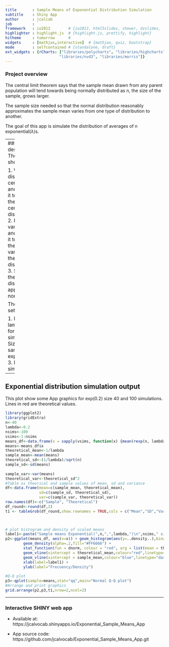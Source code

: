 ```yaml
---
title       : Sample Means of Exponential Distribution Simulation
subtitle    : Shiny App
author      : jcalcab
job         : 
framework   : io2012        # {io2012, html5slides, shower, dzslides, ...}
highlighter : highlight.js  # {highlight.js, prettify, highlight}
hitheme     : tomorrow      # 
widgets     : [mathjax,interactive]  # {mathjax, quiz, bootstrap}
mode        : selfcontained # {standalone, draft}
ext_widgets : {rCharts: ["libraries/polycharts", "libraries/highcharts", 
                        "libraries/nvd3", "libraries/morris"]}
---
```


### Project overview
The central limit theorem says that the sample mean drawn from any parent population will tend towards being normally distributed as n, the size of the sample, grows larger.

The sample size needed so that the normal distribution reasonably approximates the sample mean varies from one type of distribution to another.

The goal of this app is simulate the distribution of averages of n exponential($\lambda$)s.

---
### Project description
The app show:

1. Where the distribution is centered at and compare it to the theoretical center of the distribution.
2. How variable it is and compare it to the theoretical variance of the distribution.
3. Show that the distribution is approximately normal.

The app allow set:

1. Parameter lambda ($\lambda$) for all simulations
2. Size of sample exponentials
3. Number of simulations

---

## Exponential distribution simulation output
This plot show some App graphics for exp(0.2) size 40 and 100 simulations.
Lines in red are theoretical values.

```r
library(ggplot2)
library(gridExtra)
n<-40
lambda<-0.2
nsims<-100
vsims<-1:nsims
means_df<-data.frame(x = sapply(vsims, function(x) {mean(rexp(n, lambda))}))
means<-means_df$x
theoretical_mean<-1/lambda
sample_mean<-mean(means)
theoretical_sd<-(1/lambda)/sqrt(n)
sample_sd<-sd(means)
                
sample_var<-var(means)
theoretical_var<-theoretical_sd^2
#Table os theorical and sample values of mean, sd and variance
df<-data.frame(mean=c(sample_mean, theoretical_mean),
               sd=c(sample_sd, theoretical_sd),
               var=c(sample_var, theoretical_var))
row.names(df)<-c("Sample", "Theoretical")
df_round<-round(df,2)
t1 <- tableGrob(df_round,show.rownames = TRUE,cols = c("Mean","SD","Variance"))


                
# plot histogram and density of scaled means
label1<-paste("Sample means Exponential(",n,",",lambda,")\n",nsims," simulations") 
p2<-ggplot(means_df, aes(x=x)) + geom_histogram(aes(y=..density..),binwidth=.1,colour="black",fill="white") +
        geom_density(alpha=.2,fill="#FF6666") +
        stat_function(fun = dnorm, colour = "red", arg = list(mean = theoretical_mean,sd = theoretical_sd)) +
        geom_vline(xintercept = theoretical_mean,colour="red",linetype="dotted",size = 1) +
        geom_vline(xintercept = sample_mean,colour="blue",linetype="dashed",size = 1) +
        xlab(label=label1) +
        ylab(label="Frecuency/Density")
                         
#Q-Q plot
p3<-qplot(sample=means,stat="qq",main="Normal Q-Q plot")
#Arrange and print graphics
grid.arrange(p2,p3,t1,nrow=2,ncol=2)
```

---

### Interactive SHINY web app


- Available at: https://jcalvocab.shinyapps.io/Exponential_Sample_Means_App

- App source code: https://github.com/jcalvocab/Exponential_Sample_Means_App.git




